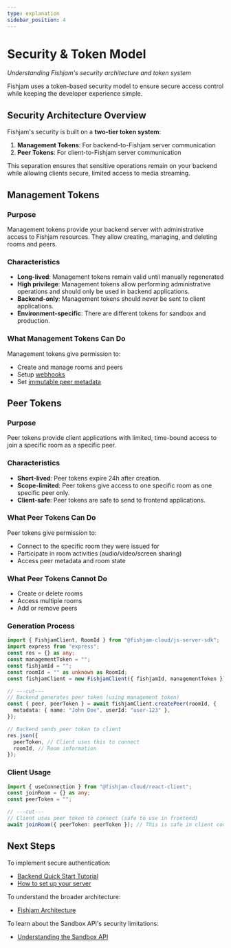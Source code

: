 ```yaml
---
type: explanation
sidebar_position: 4
---
```


# Security & Token Model

_Understanding Fishjam's security architecture and token system_

Fishjam uses a token-based security model to ensure secure access control while keeping the developer experience simple.

## Security Architecture Overview

Fishjam's security is built on a **two-tier token system**:

1. **Management Tokens**: For backend-to-Fishjam server communication
2. **Peer Tokens**: For client-to-Fishjam server communication

This separation ensures that sensitive operations remain on your backend while allowing clients secure, limited access to media streaming.

## Management Tokens

### Purpose

Management tokens provide your backend server with administrative access to Fishjam resources. They allow creating, managing, and deleting rooms and peers.

### Characteristics

- **Long-lived**: Management tokens remain valid until manually regenerated
- **High privilege**: Management tokens allow performing administrative operations and should only be used in backend applications.
- **Backend-only**: Management tokens should never be sent to client applications.
- **Environment-specific**: There are different tokens for sandbox and production.

### What Management Tokens Can Do

Management tokens give permission to:

- Create and manage rooms and peers
- Setup [webhooks](../how-to/backend/server-setup#webhooks)
- Set [immutable peer metadata](../how-to/backend/server-setup#metadata)

## Peer Tokens

### Purpose

Peer tokens provide client applications with limited, time-bound access to join a specific room as a specific peer.

### Characteristics

- **Short-lived**: Peer tokens expire 24h after creation.
- **Scope-limited**: Peer tokens give access to one specific room as one specific peer only.
- **Client-safe**: Peer tokens are safe to send to frontend applications.

### What Peer Tokens Can Do

Peer tokens give permission to:

- Connect to the specific room they were issued for
- Participate in room activities (audio/video/screen sharing)
- Access peer metadata and room state

### What Peer Tokens Cannot Do

- Create or delete rooms
- Access multiple rooms
- Add or remove peers

### Generation Process

```typescript
import { FishjamClient, RoomId } from "@fishjam-cloud/js-server-sdk";
import express from "express";
const res = {} as any;
const managementToken = "";
const fishjamId = "";
const roomId = "" as unknown as RoomId;
const fishjamClient = new FishjamClient({ fishjamId, managementToken });

// ---cut---
// Backend generates peer token (using management token)
const { peer, peerToken } = await fishjamClient.createPeer(roomId, {
  metadata: { name: "John Doe", userId: "user-123" },
});

// Backend sends peer token to client
res.json({
  peerToken, // Client uses this to connect
  roomId, // Room information
});
```

### Client Usage

```typescript
import { useConnection } from "@fishjam-cloud/react-client";
const joinRoom = {} as any;
const peerToken = "";

// ---cut---
// Client uses peer token to connect (safe to use in frontend)
await joinRoom({ peerToken: peerToken }); // This is safe in client code
```

## Next Steps

To implement secure authentication:

- [Backend Quick Start Tutorial](../tutorials/backend-quick-start)
- [How to set up your server](../how-to/backend/server-setup)

To understand the broader architecture:

- [Fishjam Architecture](../explanation/architecture)

To learn about the Sandbox API's security limitations:

- [Understanding the Sandbox API](../explanation/sandbox-api-concept)
